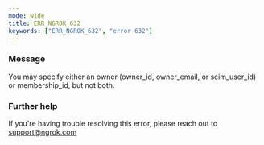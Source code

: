 ```yaml
---
mode: wide
title: ERR_NGROK_632
keywords: ["ERR_NGROK_632", "error 632"]
---
```


### Message

You may specify either an owner (owner_id, owner_email, or scim_user_id) or membership_id, but not both.

### Further help

If you're having trouble resolving this error, please reach out to [support@ngrok.com](mailto:support@ngrok.com?subject=Help%20with%20ERR_NGROK_632)
